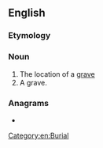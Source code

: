 ==English==

===Etymology===
{{compound|en|grave|site}}

===Noun===
{{en-noun}}

# The location of a [[grave]]
# A grave.

===Anagrams===
* {{anagrams|en|a=aeegirstv|ergatives}}

[[Category:en:Burial]]